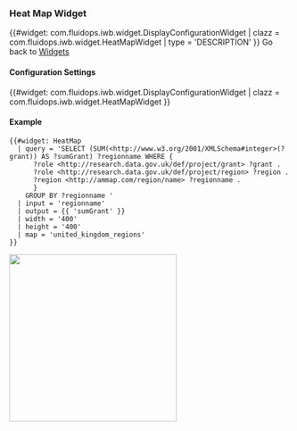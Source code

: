 === Heat Map Widget ===

{{#widget: com.fluidops.iwb.widget.DisplayConfigurationWidget
| clazz = com.fluidops.iwb.widget.HeatMapWidget
| type = 'DESCRIPTION'
}}
Go back to [[Help:Widgets | Widgets ]]

==== Configuration Settings ====

{{#widget: com.fluidops.iwb.widget.DisplayConfigurationWidget
| clazz = com.fluidops.iwb.widget.HeatMapWidget
}}

==== Example ====
<source>
{{#widget: HeatMap
  | query = 'SELECT (SUM(<http://www.w3.org/2001/XMLSchema#integer>(?grant)) AS ?sumGrant) ?regionname WHERE {
      ?role <http://research.data.gov.uk/def/project/grant> ?grant .
      ?role <http://research.data.gov.uk/def/project/region> ?region . 
      ?region <http://ammap.com/region/name> ?regionname .
      }
    GROUP BY ?regionname '
  | input = 'regionname'
  | output = {{ 'sumGrant' }}
  | width = '400'
  | height = '400'
  | map = 'united_kingdom_regions'
}}
</source>

<img src="../images/help/Heatmap.PNG" width="300px" />
